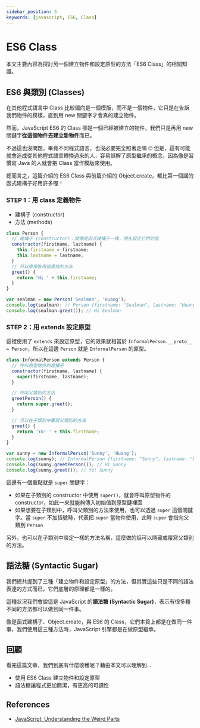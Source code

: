 ```yaml
---
sidebar_position: 5
keywords: [javascript, ES6, Class]
---
```


# ES6 Class

本文主要內容為探討另一個建立物件和設定原型的方法「ES6 Class」的相關知識。

## ES6 與類別 (Classes)

在其他程式語言中 Class 比較偏向是一個模版，而不是一個物件，它只是在告訴我們物件的模樣，直到用 new 關鍵字才會真的建立物件。

然而，JavaScript ES6 的 Class 卻是一個已經被建立的物件，我們只是再用 new 關鍵字**從這個物件去建立新物件**而已。

不過這也沒問題，畢竟不同程式語言，也沒必要完全照著走嘛 🙄 但是，這有可能就會造成從其他程式語言轉換過來的人，容易誤解了原型繼承的概念，因為像是習慣寫 Java 的人就會把 Class 當作模版來使用。

總而言之，這篇介紹的 ES6 Class 與前篇介紹的 Object.create，都比第一個講的函式建構子好用許多喔！

### STEP 1：用 class 定義物件

- 建構子 (constructor)
- 方法 (methods)

```javascript
class Person {
  // 建構子 (constructor)：就像是函式建構子一樣，預先設定它們的值
  constructor(firstname, lastname) {
    this.firstname = firstname;
    this.lastname = lastname;
  }
  // 可以直接取用這邊放的方法
  greet() {
    return 'Hi ' + this.firstname;
  }
}

var sealman = new Person('Sealman', 'Huang');
console.log(sealman); // Person {firstname: "Sealman", lastname: "Huang"}
console.log(sealman.greet()); // Hi Sealman
```

### STEP 2：用 extends 設定原型

這裡使用了 `extends` 來設定原型，它的效果就相當於 `InformalPerson.__proto__ = Person`，所以在這邊 `Person` 就是 `InformalPerson` 的原型。

```javascript
class InformalPerson extends Person {
  // 呼叫原型物件的建構子
  constructor(firstname, lastname) {
    super(firstname, lastname);
  }

  // 呼叫父類別的方法
  greetPerson() {
    return super.greet();
  }

  // 可以在子類別中覆寫父類別的方法
  greet() {
    return 'Yo! ' + this.firstname;
  }
}

var sunny = new InformalPerson('Sunny', 'Huang');
console.log(sunny); // InformalPerson {firstname: "Sunny", lastname: "Huang"}
console.log(sunny.greetPerson()); // Hi Sunny
console.log(sunny.greet()); // Yo! Sunny
```

這邊有一個重點就是 `super` 關鍵字：

- 如果在子類別的 constructor 中使用 `super()`，就會呼叫原型物件的 constructor，如此一來就能夠傳入初始值到原型鏈裡面
- 如果想要在子類別中，呼叫父類別的方法來使用，也可以透過 `super` 這個關鍵字。當 `super` 不加括號時，代表把 `super` 當物件使用，此時 `super` 會指向父類別 `Person`

另外，也可以在子類別中設定一樣的方法名稱，這麼做的話可以隱藏或覆寫父類別的方法。

## 語法糖 (Syntactic Sugar)

我們總共提到了三種「建立物件和設定原型」的方法，但其實這些只是不同的語法表達的方式而已，它們底層的原理都是一樣的。

這種狀況我們會說這是 JavaScript 的**語法糖 (Syntactic Sugar)**，表示有很多種不同的方法都可以做到同一件事。

像是函式建構子、Object.create，與 ES6 的 Class，它們本質上都是在做同一件事，我們使用這三種方法時，JavaScript 引擎都是在做原型繼承。

## 回顧

看完這篇文章，我們到底有什麼收穫呢？藉由本文可以理解到…

- 使用 ES6 Class 建立物件和設定原型
- 語法糖讓程式更加簡潔，有更高的可讀性

## References

- [JavaScript: Understanding the Weird Parts](https://www.udemy.com/course/understand-javascript/)
